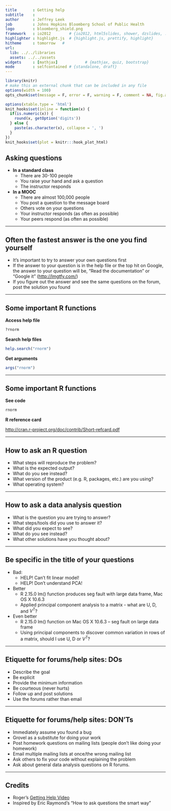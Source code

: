 ```yaml
---
title       : Getting help
subtitle    :
author      : Jeffrey Leek
job         : Johns Hopkins Bloomberg School of Public Health
logo        : bloomberg_shield.png
framework   : io2012        # {io2012, html5slides, shower, dzslides, ...}
highlighter : highlight.js  # {highlight.js, prettify, highlight}
hitheme     : tomorrow   #
url:
  lib: ../../libraries
  assets: ../../assets
widgets     : [mathjax]            # {mathjax, quiz, bootstrap}
mode        : selfcontained # {standalone, draft}
---
```



```r
library(knitr)
# make this an external chunk that can be included in any file
options(width = 100)
opts_chunk$set(message = F, error = F, warning = F, comment = NA, fig.align = 'center', dpi = 100, tidy = F, cache.path = '.cache/', fig.path = 'fig/')

options(xtable.type = 'html')
knit_hooks$set(inline = function(x) {
  if(is.numeric(x)) {
    round(x, getOption('digits'))
  } else {
    paste(as.character(x), collapse = ', ')
  }
})
knit_hooks$set(plot = knitr:::hook_plot_html)
```

## Asking questions

* __In a standard class__
  * There are 30-100 people
  * You raise your hand and ask a question
  * The instructor responds
* __In a MOOC__
  * There are almost 100,000 people
  * You post a question to the message board
  * Others vote on your questions
  * Your instructor responds (as often as possible)
  * Your peers respond (as often as possible)

---

## Often the fastest answer is the one you find yourself

* It's important to try to answer your own questions first
* If the answer to your question is in the help file or the top hit on Google, the answer to your question will be, "Read the documentation" or "Google it" ([http://lmgtfy.com/](http://lmgtfy.com/))
* If you figure out the answer and see the same questions on the forum, post the solution you found

---

## Some important R functions

__Access help file__
```r

?rnorm

```
__Search help files__
```r
help.search("rnorm")
```

__Get arguments__
```r
args("rnorm")
```

---

## Some important R functions

__See code__
```r
rnorm
```

__R reference card__

[http://cran.r-project.org/doc/contrib/Short-refcard.pdf](http://cran.r-project.org/doc/contrib/Short-refcard.pdf)

---

## How to ask an R question

* What steps will reproduce the problem?
* What is the expected output?
* What do you see instead?
* What version of the product (e.g. R, packages, etc.)
are you using?
* What operating system?

---

## How to ask a data analysis question

* What is the question you are trying to answer?
* What steps/tools did you use to answer it?
* What did you expect to see?
* What do you see instead?
* What other solutions have you thought about?

---

## Be specific in the title of your questions

* Bad:
  * HELP! Can't fit linear model!
  * HELP! Don't understand PCA!

* Better
  * R 2.15.0 lm() function produces seg fault with large data frame, Mac OS X
10.6.3
  * Applied principal component analysis to a matrix - what are U, D, and $V^T$?

* Even better
  * R 2.15.0 lm() function on Mac OS X 10.6.3 -- seg fault on large data frame
  * Using principal components to discover common variation in rows of a matrix, should I use U, D or $V^T$?


---


## Etiquette for forums/help sites: DOs

* Describe the goal
* Be explicit
* Provide the minimum information
* Be courteous (never hurts)
* Follow up and post solutions
* Use the forums rather than email

---

## Etiquette for forums/help sites: DON'Ts

* Immediately assume you found a bug
* Grovel as a substitute for doing your work
* Post homework questions on mailing lists (people don't like doing your homework)
* Email multiple mailing lists at once/the wrong mailing list
* Ask others to fix your code without explaining the problem
* Ask about general data analysis questions on R forums.



---

## Credits

* Roger's [Getting Help Video](http://www.youtube.com/watch?v=ZFaWxxzouCY&list=PLjTlxb-wKvXNSDfcKPFH2gzHGyjpeCZmJ&index=3)
* Inspired by Eric Raymond's "How to ask questions the smart way"
